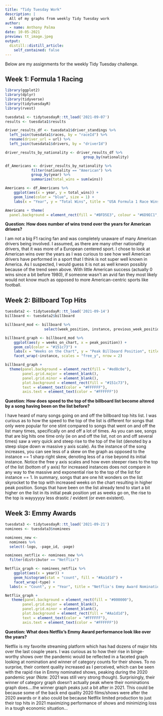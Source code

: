 ```yaml
---
title: "Tidy Tuesday Work"
description: |
  All of my graphs from weekly Tidy Tuesday work
author:
  - name: Anthony Palma
date: 10-05-2021
preview: tt_image.jpeg
output:
  distill::distill_article:
    self_contained: false
---
```


Below are my assignments for the weekly Tidy Tuesday challenge.  

## Week 1:  Formula 1 Racing

```r
library(ggplot2)
library(dplyr)
library(tidyverse)
library(tidytuesdayR)
library(rvest)
```

```r
tuesdata1 <- tidytuesdayR::tt_load('2021-09-07')
results <- tuesdata1$results
```

```r
driver_results_df <- tuesdata1$driver_standings %>% 
  left_join(tuesdata1$races, by = "raceId") %>% 
  rename(driver_url = url) %>% 
  left_join(tuesdata1$drivers, by = "driverId")
```


```r
driver_results_by_nationality <- driver_results_df %>%
                                    group_by(nationality) 
```

```r
df_Americans <- driver_results_by_nationality %>%
            filter(nationality == "American") %>%
            group_by(year) %>%
            summarize(total_wins = sum(wins))

```

```r
Americans <- df_Americans %>%
    ggplot(aes(x = year, y = total_wins)) +
    geom_line(color = "blue", size = 1) +
    labs(x = "Year", y = "Total Wins", title = "USA Formula 1 Race Wins Over The Years -- by Anthony Palma") 

```

```r
Americans + theme(
  panel.background = element_rect(fill = "#BFD5E3", colour = "#6D9EC1", size = 2, linetype = "solid"))

```

**Question:  How does number of wins trend over the years for American drivers?**

I am not a big F1 racing fan and was completely unaware of many American drivers being involved. I assumed, as there are many other nationality drivers, that it was more of a European centered sport. I chose to look at American wins over the years as I was curious to see how well American drivers have performed in a sport that I think is not super well known in America. As I suspected, I would guess it is not as well knwon possibly because of the trend seen above. With little American success (actually 0 wins since a bit before 1980), if someone wasn’t an avid fan they most likely would not know much as opposed to more American-centric sports like football.

## Week 2: Billboard Top Hits


```r
tuesdata2 <- tidytuesdayR::tt_load('2021-09-14')
billboard <- tuesdata2$billboard

```

```r
billboard_mod <- billboard %>%
                  select(week_position, instance, previous_week_position, peak_position, weeks_on_chart)
```


```r
billboard_graph <- billboard_mod %>%
    ggplot(aes(y = weeks_on_chart, x = peak_position)) +
    geom_col(color = "#151c73") +
    labs(x = "Weeks on the Chart", y = "Peak Billboard Position", title = "The Effect of Repeated Hit Songs on Speed to the Top of the Billboard List", subtitle = "Facet Wrapped by Instance -- by Anthony Palma") +
    facet_wrap(~instance, scales = "free_y", nrow = 2) 
```

```r
billboard_graph +
  theme(panel.background = element_rect(fill = "#ed8c0e"), 
        panel.grid.major = element_blank(), 
        panel.grid.minor = element_blank(), 
        plot.background = element_rect(fill = "#151c73"), 
        text = element_text(color = "#FFFFFF"), 
        axis.text = element_text(color = "#FFFFFF"))

```


**Question:  How does speed to the top of the billboard list become altered by a song having been on the list before?**

I have heard of many songs going on and off the billboard top hits list.  I was curious as to how the speed to the top of the list is different for songs that only were popular for one stint compared to songs that went on and off the list many times, specifically on and off a lot of times.  As you can see, songs that are big hits one time only (ie on and off the list, not on and off several times) saw a very quick and steep rise to the top of the list (denoted by a steep slope down w massive y axis scale).  As the instance of the song increases, you can see less of a skew on the graph as opposed to the instance == 1 sharp right skew, denoting less of a rise beyond its initial instance.  Notice the free y axis scales and how even steeper rises to the top of the list (bottom of y axis) for increased instances does not compare in any way to the massive and exponential rise to the top of the list for instance == 1.  In summary, songs that are one hit wonders on the list skyrocket to the top with increased weeks on the chart resulting in higher peak position.  Songs that have been on the list already tend to start a bit higher on the list in its initial peak position yet as weeks go on, the rise to the top is wayyyyyy less drastic / evident (or even existent).     

## Week 3: Emmy Awards

```r
tuesdata3 <- tidytuesdayR::tt_load('2021-09-21')
nominees <- tuesdata3$nominees
```

```r
nominees_new <- 
  nominees %>%
  select(-logo, -page_id, -page)
```

```r
nominees_netflix <- nominees_new %>%
  filter(distributor == "Netflix")
```

```r
Netflix_graph <- nominees_netflix %>%
    ggplot(aes(x = year)) +
    geom_histogram(stat = "count", fill = "#Aa1d1d") +
    facet_wrap(~type) +
  labs(x = "Count", y = "Year", title = "Netflix's Emmy Award Nominations Compared with Wins Over the Years", subtitle = "by Anthony Palma") 
```

```r
Netflix_graph +
   theme(panel.background = element_rect(fill = "#000000"), 
        panel.grid.major = element_blank(), 
        panel.grid.minor = element_blank(), 
        plot.background = element_rect(fill = "#Aa1d1d"), 
        text = element_text(color = "#FFFFFF"), 
        axis.text = element_text(color = "#FFFFFF"))
```

**Question:  What does Netflix's Emmy Award performance look like over the years?**

Netflix is my favorite streaming platform which has had dozens of major hits over the last couple years.  I was curious as to how their rise in binge-worthy shows over the pandemic would be reflected in a faceted graph looking at nomination and winner of category counts for their shows. To no surprise, their content quality increased as I perceived, which can be seen with the rapid rise in Emmy nominated shows, peaking during the 2020 pandemic year (Note: 2021 was still very strong though). Surprisingly, their winner of category graph doesn't actually peak where their nominations graph does....the winner graph peaks just a bit after in 2021.  This could be because some of the back end quality 2020 films/shows were after the 2020 awards or it also could be because Netflix limited production to just their top hits in 2021 maximizing performance of shows and minimizing loss in a tough economic situation...

